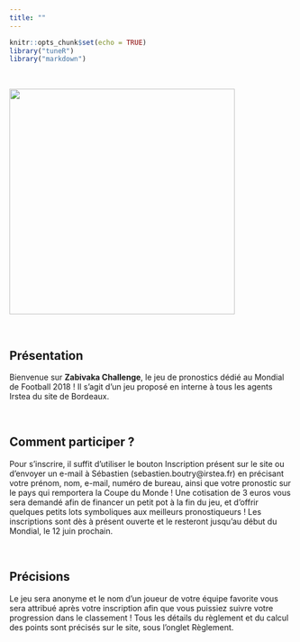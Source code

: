 ```yaml
---
title: ""
---
```


```r
knitr::opts_chunk$set(echo = TRUE)
library("tuneR")
library("markdown")
```

<br>

<img src="img/Dessin_site.png" width="400" class="center">

<br>

## Présentation

Bienvenue sur **Zabivaka Challenge**, le jeu de pronostics dédié au Mondial de Football 2018 ! Il s’agit d’un jeu proposé en interne à tous les agents Irstea du site de Bordeaux.

<br>

## Comment participer ?


Pour s’inscrire, il suffit d’utiliser le bouton Inscription présent sur le site ou d’envoyer un e-mail à Sébastien (sebastien.boutry@irstea.fr) en précisant votre prénom, nom, e-mail, numéro de bureau, ainsi que votre pronostic sur le pays qui remportera la Coupe du Monde ! Une cotisation de 3 euros vous sera demandé afin de financer un petit pot à la fin du jeu, et d’offrir quelques petits lots symboliques aux meilleurs pronostiqueurs ! Les inscriptions sont dès à présent ouverte et le resteront jusqu’au début du Mondial, le 12 juin prochain.

<br>

## Précisions


Le jeu sera anonyme et le nom d’un joueur de votre équipe favorite vous sera attribué après votre inscription afin que vous puissiez suivre votre progression dans le classement ! Tous les détails du règlement et du calcul des points sont précisés sur le site, sous l’onglet Règlement.






